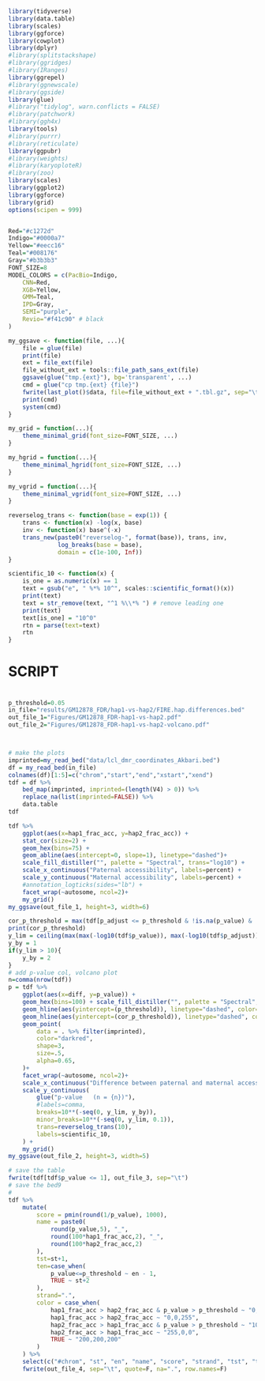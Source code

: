 ```r
library(tidyverse)
library(data.table)
library(scales)
library(ggforce)
library(cowplot)
library(dplyr)
#library(splitstackshape)
#library(ggridges)
#library(IRanges)
library(ggrepel)
#library(ggnewscale)
#library(ggside)
library(glue)
#library("tidylog", warn.conflicts = FALSE)
#library(patchwork)
#library(ggh4x)
library(tools)
#library(purrr)
#library(reticulate)
library(ggpubr)
#library(weights)
#library(karyoploteR)
#library(zoo)
library(scales)
library(ggplot2)
library(ggforce)
library(grid)
options(scipen = 999)


Red="#c1272d"
Indigo="#0000a7"
Yellow="#eecc16"
Teal="#008176"
Gray="#b3b3b3"
FONT_SIZE=8
MODEL_COLORS = c(PacBio=Indigo, 
    CNN=Red,  
    XGB=Yellow,
    GMM=Teal,
    IPD=Gray,
    SEMI="purple",
    Revio="#f41c90" # black
)

my_ggsave <- function(file, ...){
    file = glue(file)
    print(file)
    ext = file_ext(file)
    file_without_ext = tools::file_path_sans_ext(file)
    ggsave(glue("tmp.{ext}"), bg='transparent', ...)
    cmd = glue("cp tmp.{ext} {file}")
    fwrite(last_plot()$data, file=file_without_ext + ".tbl.gz", sep="\t")
    print(cmd)
    system(cmd)
}

my_grid = function(...){
    theme_minimal_grid(font_size=FONT_SIZE, ...)
} 

my_hgrid = function(...){
    theme_minimal_hgrid(font_size=FONT_SIZE, ...)
} 

my_vgrid = function(...){
    theme_minimal_vgrid(font_size=FONT_SIZE, ...)
} 

reverselog_trans <- function(base = exp(1)) {
    trans <- function(x) -log(x, base)
    inv <- function(x) base^(-x)
    trans_new(paste0("reverselog-", format(base)), trans, inv, 
              log_breaks(base = base), 
              domain = c(1e-100, Inf))
}

scientific_10 <- function(x) {
    is_one = as.numeric(x) == 1
    text = gsub("e", " %*% 10^", scales::scientific_format()(x))
    print(text)
    text = str_remove(text, "^1 %\\*% ") # remove leading one 
    print(text)
    text[is_one] = "10^0"
    rtn = parse(text=text)
    rtn
}
```

#
#
# SCRIPT
#
#
```r
p_threshold=0.05
in_file="results/GM12878_FDR/hap1-vs-hap2/FIRE.hap.differences.bed"
out_file_1="Figures/GM12878_FDR-hap1-vs-hap2.pdf"
out_file_2="Figures/GM12878_FDR-hap1-vs-hap2-volcano.pdf"



# make the plots
imprinted=my_read_bed("data/lcl_dmr_coordinates_Akbari.bed")
df = my_read_bed(in_file) 
colnames(df)[1:5]=c("chrom","start","end","xstart","xend")
tdf = df %>%
    bed_map(imprinted, imprinted=(length(V4) > 0)) %>%
    replace_na(list(imprinted=FALSE)) %>%
    data.table
tdf

tdf %>%
    ggplot(aes(x=hap1_frac_acc, y=hap2_frac_acc)) +
    stat_cor(size=2) +
    geom_hex(bins=75) +
    geom_abline(aes(intercept=0, slope=1), linetype="dashed")+
    scale_fill_distiller("", palette = "Spectral", trans="log10") +
    scale_x_continuous("Paternal accessibility", labels=percent) +
    scale_y_continuous("Maternal accessibility", labels=percent) +
    #annotation_logticks(sides="lb") +
    facet_wrap(~autosome, ncol=2)+
    my_grid()
my_ggsave(out_file_1, height=3, width=6)

cor_p_threshold = max(tdf[p_adjust <= p_threshold & !is.na(p_value) & !is.na(p_adjust) ]$p_value)
print(cor_p_threshold)
y_lim = ceiling(max(max(-log10(tdf$p_value)), max(-log10(tdf$p_adjust)))) 
y_by = 1 
if(y_lim > 10){
    y_by = 2
}
# add p-value col, volcano plot
n=comma(nrow(tdf))
p = tdf %>%
    ggplot(aes(x=diff, y=p_value)) +
    geom_hex(bins=100) + scale_fill_distiller("", palette = "Spectral", trans="log10") +
    geom_hline(aes(yintercept=(p_threshold)), linetype="dashed", color="darkblue")+
    geom_hline(aes(yintercept=(cor_p_threshold)), linetype="dashed", color="darkred")+
    geom_point(
        data = . %>% filter(imprinted),
        color="darkred",
        shape=3,
        size=.5,
        alpha=0.65,
    )+
    facet_wrap(~autosome, ncol=2)+
    scale_x_continuous("Difference between paternal and maternal accessibility", labels=percent) +
    scale_y_continuous(
        glue("p-value   (n = {n})"), 
        #labels=comma,
        breaks=10**(-seq(0, y_lim, y_by)),
        minor_breaks=10**(-seq(0, y_lim, 0.1)),
        trans=reverselog_trans(10),
        labels=scientific_10,
    ) + 
    my_grid()
my_ggsave(out_file_2, height=3, width=5)

# save the table 
fwrite(tdf[tdf$p_value <= 1], out_file_3, sep="\t")
# save the bed9
# 
tdf %>%
    mutate(
        score = pmin(round(1/p_value), 1000),
        name = paste0(
            round(p_value,5), "_",
            round(100*hap1_frac_acc,2), "_",
            round(100*hap2_frac_acc,2)
        ),
        tst=st+1,
        ten=case_when(
            p_value<=p_threshold ~ en - 1,
            TRUE ~ st+2
        ),
        strand=".",
        color = case_when(
            hap1_frac_acc > hap2_frac_acc & p_value > p_threshold ~ "0,0,100",
            hap1_frac_acc > hap2_frac_acc ~ "0,0,255",
            hap2_frac_acc > hap1_frac_acc & p_value > p_threshold ~ "100,0,0",
            hap2_frac_acc > hap1_frac_acc ~ "255,0,0",
            TRUE ~ "200,200,200"
        )
    ) %>%
    select(c("#chrom", "st", "en", "name", "score", "strand", "tst", "ten", "color")) %>%
    fwrite(out_file_4, sep="\t", quote=F, na=".", row.names=F)
```